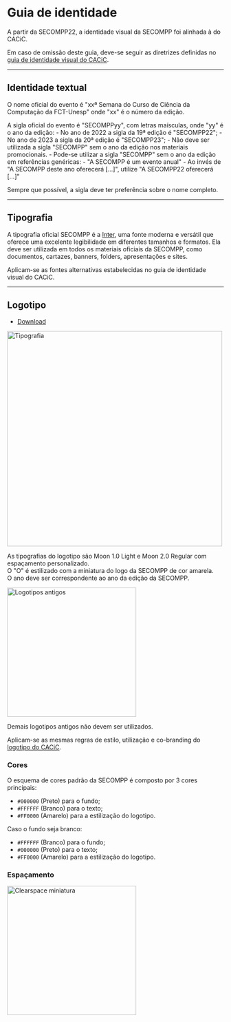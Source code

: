 # Guia de identidade

A partir da SECOMPP22, a identidade visual da SECOMPP foi alinhada à do CACiC.  

Em caso de omissão deste guia, deve-se seguir as diretrizes definidas no [guia de identidade visual do CACiC](/kb/cacic/guidelines/intro).

---

## Identidade textual

O nome oficial do evento é "xxª Semana do Curso de Ciência da Computação da FCT-Unesp" onde "xx" é o número da edição.

A sigla oficial do evento é "SECOMPPyy", com letras maísculas, onde "yy" é o ano da edição:
    - No ano de 2022 a sigla da 19ª edição é "SECOMPP22";
    - No ano de 2023 a sigla da 20ª edição é "SECOMPP23";
    - Não deve ser utilizada a sigla "SECOMPP" sem o ano da edição nos materiais promocionais.
        - Pode-se utilizar a sigla "SECOMPP" sem o ano da edição em referências genéricas:
            - "A SECOMPP é um evento anual"
        - Ao invés de "A SECOMPP deste ano oferecerá […]", utilize "A SECOMPP22 oferecerá […]"

Sempre que possível, a sigla deve ter preferência sobre o nome completo.

---

## Tipografia

A tipografia oficial SECOMPP é a [Inter](https://rsms.me/inter/download/), uma fonte moderna e versátil que oferece uma excelente legibilidade em diferentes tamanhos e formatos. Ela deve ser utilizada em todos os materiais oficiais da SECOMPP, como documentos, cartazes, banners, folders, apresentações e sites.

Aplicam-se as fontes alternativas estabelecidas no guia de identidade visual do CACiC.

---

## Logotipo

- [Download](https://google.com)

<img src="/secompp/guidelines/tipografia.webp" alt="Tipografia" width="500" />

As tipografias do logotipo são Moon 1.0 Light e Moon 2.0 Regular com espaçamento personalizado.  
O "O" é estilizado com a miniatura do logo da SECOMPP de cor amarela.  
O ano deve ser correspondente ao ano da edição da SECOMPP.

<img src="/secompp/guidelines/logotipos-antigos.webp" alt="Logotipos antigos" width="300" />

Demais logotipos antigos não devem ser utilizados.

Aplicam-se as mesmas regras de estilo, utilização e co-branding do [logotipo do CACiC](/kb/cacic/guidelines/design#logotipo).

### Cores

O esquema de cores padrão da SECOMPP é composto por 3 cores principais:
- `#000000` (Preto) para o fundo;
- `#FFFFFF` (Branco) para o texto;
- `#FF0000` (Amarelo) para a estilização do logotipo.

Caso o fundo seja branco:
- `#FFFFFF` (Branco) para o fundo;
- `#000000` (Preto) para o texto;
- `#FF0000` (Amarelo) para a estilização do logotipo.


### Espaçamento

<img src="/guidelines/design/dos-donts/clearspace-miniatura.webp" alt="Clearspace miniatura" width="300" />

